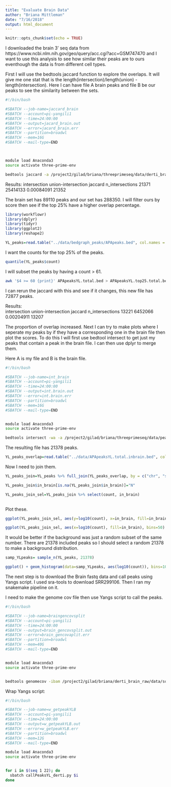 ```yaml
---
title: "Evaluate Brain Data"
author: "Briana Mittleman"
date: "7/16/2018"
output: html_document
---
```


```r
knitr::opts_chunk$set(echo = TRUE)
```

I downloaded the brain 3' seq data from https://www.ncbi.nlm.nih.gov/geo/query/acc.cgi?acc=GSM747470 and I want to use this analysis to see how similar their peaks are to ours eventhough the data is from different cell types.  

First I will use the bedtools jaccard function to explore the overlaps. It will give me one stat that is the length(intersection)/length(union) - length(intersection). Here I can have file A brain peaks and file B be our peaks to see the similarity between the sets.  

```bash
#!/bin/bash

#SBATCH --job-name=jaccard_brain
#SBATCH --account=pi-yangili1
#SBATCH --time=24:00:00
#SBATCH --output=jacard_brain.out
#SBATCH --error=jacard_brain.err
#SBATCH --partition=broadwl
#SBATCH --mem=16G
#SBATCH --mail-type=END



module load Anaconda3
source activate three-prime-env 

bedtools jaccard -a /project2/gilad/briana/threeprimeseq/data/derti_brain/GSM747470_human_brain.sites.clustered.hg19.sort.bed -b /project2/gilad/briana/threeprimeseq/data/peaks/APApeaksYL.total.bed  > /project2/gilad/briana/threeprimeseq/data/derti_brain/total.jaccard.txt 
```


Results: 
intersection	union-intersection	jaccard	n_intersections
21371	25414133	0.00084091	21352

The brain set has 89110 peaks and our set has 288350. I will filter ours by score then see if the top 25% have a higher overlap percentage.  

```r
library(workflowr)
library(dplyr)
library(tidyr)
library(ggplot2)
library(reshape2)
```


```r
YL_peaks=read.table("../data/bedgraph_peaks/APApeaks.bed", col.names = c("chr", "start", "end", "count", "strand", "score")) %>% mutate(length=end-start)
```

I want the counts for the top 25% of the peaks. 

```r
quantile(YL_peaks$count)
```

I will subset the peaks by having a count > 61.  

```bash
awk '$4 >= 60 {print}' APApeaksYL.total.bed > APApeaksYL.top25.total.bed
```

I can rerun the jaccard with this and see if it changes, this new file has 72877 peaks.  

Results:   
intersection	union-intersection	jaccard	n_intersections
13221	6452066	0.00204911	13207


The proportion of overlap increased. Next I can try to make plots where I seperate my peaks by if they have a corresponding one in the brain file then plot the scores. To do this I will first use bedtool intersect to get just my peaks that contain a peak in the brain file. I can then use dplyr to merge them. 

Here A is my file and B is the brain file. 

```bash
#!/bin/bash

#SBATCH --job-name=int_brain
#SBATCH --account=pi-yangili1
#SBATCH --time=24:00:00
#SBATCH --output=int.brain.out
#SBATCH --error=int.brain.err
#SBATCH --partition=broadwl
#SBATCH --mem=16G
#SBATCH --mail-type=END


module load Anaconda3
source activate three-prime-env 

bedtools intersect -wa -a /project2/gilad/briana/threeprimeseq/data/peaks/APApeaksYL.total.bed  -b /project2/gilad/briana/threeprimeseq/data/derti_brain/GSM747470_human_brain.sites.clustered.hg19.sort.bed > /project2/gilad/briana/threeprimeseq/data/derti_brain/APApeaksYL.total.inbrain.bed 


```
The resulting file has 21378 peaks.  

```r
YL_peaks_overlap=read.table("../data/APApeaksYL.total.inbrain.bed", col.names = c("chr", "start", "end", "count", "strand", "score")) %>% mutate(length=end-start) %>% mutate(in_brain="Y")
```


Now I need to join them.  

```r
YL_peaks_join=YL_peaks %>% full_join(YL_peaks_overlap, by = c("chr", "start", "end", "count", "strand", "score", "length"))

YL_peaks_join$in_brain[is.na(YL_peaks_join$in_brain)]="N"

YL_peaks_join_sel=YL_peaks_join %>% select(count, in_brain)
  
```

Plot these.  


```r
ggplot(YL_peaks_join_sel, aes(y=log10(count), x=in_brain, fill=in_brain)) + geom_boxplot() + labs(x="Peak called in brain dataset", y="log10 Score", title="Peak score distribution by inclusion in brain dataset")

```


```r
ggplot(YL_peaks_join_sel, aes(x=log10(count), fill=in_brain), bins=50) + geom_density(position="identity", alpha=.5) + labs(x="log10 of Score", title="Distribution of log10 Scores in peaks included in brain dataset")
```

It would be better if the background was just a random subset of the same number. There are 21378 included peaks so I should select a random 21378 to make a background distribution.  

```r
samp_YLpeaks= sample_n(YL_peaks, 21378)

ggplot() + geom_histogram(data=samp_YLpeaks, aes(log10(count)), bins=100) + geom_histogram(data=YL_peaks_overlap, aes(log10(count)),fill="Red", bins=100) + labs(x="Log10 of Score", title="Scores in Overlapping set compared to scores in random set")
```

The next step is to download the Brain fastq data and call peaks using Yangs script. I used sra-tools to download SRR299106. Then I ran my snakemake pipeline on it.  

I need to make the genome cov file then use Yangs script to call the peaks.   

```bash
#!/bin/bash

#SBATCH --job-name=braingencovsplit
#SBATCH --account=pi-yangili1
#SBATCH --time=24:00:00
#SBATCH --output=brain_gencovsplit.out
#SBATCH --error=brain_gencovaplit.err
#SBATCH --partition=broadwl
#SBATCH --mem=40G
#SBATCH --mail-type=END


module load Anaconda3
source activate three-prime-env 


bedtools genomecov -ibam /project2/gilad/briana/derti_brain_raw/data/sort/derti_brain-sort.bam  -d -split > /project2/gilad/briana/derti_brain_raw/data/gencov/derti_brain.gencov.bed
```


Wrap Yangs script: 

```bash
#!/bin/bash

#SBATCH --job-name=w_getpeakYLB
#SBATCH --account=pi-yangili1
#SBATCH --time=24:00:00
#SBATCH --output=w_getpeakYLB.out
#SBATCH --error=w_getpeakYLB.err
#SBATCH --partition=broadwl
#SBATCH --mem=12G
#SBATCH --mail-type=END

module load Anaconda3
source activate three-prime-env


for i in $(seq 1 22); do 
  sbatch callPeaksYL_derti.py $i
done
```


